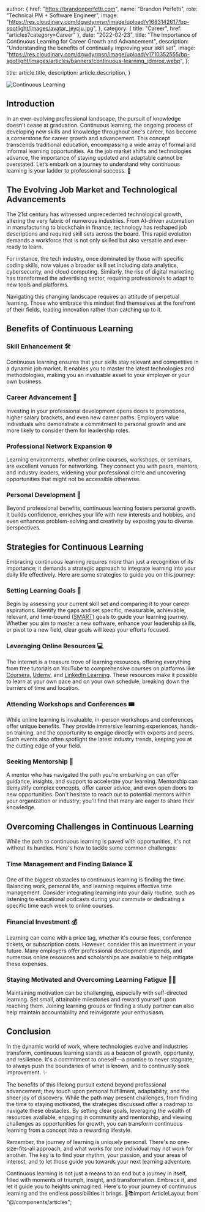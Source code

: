 
  author: {
    href: "https://brandonperfetti.com",
    name: "Brandon Perfetti",
    role: "Technical PM + Software Engineer",
    image:
      "https://res.cloudinary.com/dgwdyrmsn/image/upload/v1683142617/bp-spotlight/images/avatar_jeycju.jpg",
  },
  category: { title: "Career", href: "articles?category=Career" },
  date: "2022-02-23",
  title:
    "The Importance of Continuous Learning for Career Growth and Advancement",
  description:
    "Understanding the benefits of continually improving your skill set",
  image:
    "https://res.cloudinary.com/dgwdyrmsn/image/upload/v1710352555/bp-spotlight/images/articles/banners/continuous-learning_jdmroe.webp",
};

  title: article.title,
  description: article.description,
}


<img className="mx-auto" src={article.image} alt="Continuous Learning" />

## Introduction

In an ever-evolving professional landscape, the pursuit of knowledge doesn't cease at graduation. Continuous learning, the ongoing process of developing new skills and knowledge throughout one's career, has become a cornerstone for career growth and advancement. This concept transcends traditional education, encompassing a wide array of formal and informal learning opportunities. As the job market shifts and technologies advance, the importance of staying updated and adaptable cannot be overstated. Let’s embark on a journey to understand why continuous learning is your ladder to professional success. 🌟

## The Evolving Job Market and Technological Advancements

The 21st century has witnessed unprecedented technological growth, altering the very fabric of numerous industries. From AI-driven automation in manufacturing to blockchain in finance, technology has reshaped job descriptions and required skill sets across the board. This rapid evolution demands a workforce that is not only skilled but also versatile and ever-ready to learn.

For instance, the tech industry, once dominated by those with specific coding skills, now values a broader skill set including data analytics, cybersecurity, and cloud computing. Similarly, the rise of digital marketing has transformed the advertising sector, requiring professionals to adapt to new tools and platforms.

Navigating this changing landscape requires an attitude of perpetual learning. Those who embrace this mindset find themselves at the forefront of their fields, leading innovation rather than catching up to it.

## Benefits of Continuous Learning

### Skill Enhancement 🛠️
Continuous learning ensures that your skills stay relevant and competitive in a dynamic job market. It enables you to master the latest technologies and methodologies, making you an invaluable asset to your employer or your own business.

### Career Advancement 🚀
Investing in your professional development opens doors to promotions, higher salary brackets, and even new career paths. Employers value individuals who demonstrate a commitment to personal growth and are more likely to consider them for leadership roles.

### Professional Network Expansion 🌐
Learning environments, whether online courses, workshops, or seminars, are excellent venues for networking. They connect you with peers, mentors, and industry leaders, widening your professional circle and uncovering opportunities that might not be accessible otherwise.

### Personal Development 🌱
Beyond professional benefits, continuous learning fosters personal growth. It builds confidence, enriches your life with new interests and hobbies, and even enhances problem-solving and creativity by exposing you to diverse perspectives.

## Strategies for Continuous Learning

Embracing continuous learning requires more than just a recognition of its importance; it demands a strategic approach to integrate learning into your daily life effectively. Here are some strategies to guide you on this journey:

### Setting Learning Goals 🎯
Begin by assessing your current skill set and comparing it to your career aspirations. Identify the gaps and set specific, measurable, achievable, relevant, and time-bound ([SMART](https://en.wikipedia.org/wiki/SMART_criteria)) goals to guide your learning journey. Whether you aim to master a new software, enhance your leadership skills, or pivot to a new field, clear goals will keep your efforts focused.

### Leveraging Online Resources 💻
The internet is a treasure trove of learning resources, offering everything from free tutorials on YouTube to comprehensive courses on platforms like [Coursera](https://www.coursera.org/), [Udemy](https://www.udemy.com/), and [LinkedIn Learning](https://www.linkedin.com/learning/). These resources make it possible to learn at your own pace and on your own schedule, breaking down the barriers of time and location.

### Attending Workshops and Conferences 🎟️
While online learning is invaluable, in-person workshops and conferences offer unique benefits. They provide immersive learning experiences, hands-on training, and the opportunity to engage directly with experts and peers. Such events also often spotlight the latest industry trends, keeping you at the cutting edge of your field.

### Seeking Mentorship 👥
A mentor who has navigated the path you're embarking on can offer guidance, insights, and support to accelerate your learning. Mentorship can demystify complex concepts, offer career advice, and even open doors to new opportunities. Don't hesitate to reach out to potential mentors within your organization or industry; you'll find that many are eager to share their knowledge.

## Overcoming Challenges in Continuous Learning

While the path to continuous learning is paved with opportunities, it's not without its hurdles. Here's how to tackle some common challenges:

### Time Management and Finding Balance ⏳
One of the biggest obstacles to continuous learning is finding the time. Balancing work, personal life, and learning requires effective time management. Consider integrating learning into your daily routine, such as listening to educational podcasts during your commute or dedicating a specific time each week to online courses.

### Financial Investment 💰
Learning can come with a price tag, whether it's course fees, conference tickets, or subscription costs. However, consider this an investment in your future. Many employers offer professional development stipends, and numerous online resources and scholarships are available to help mitigate these expenses.

### Staying Motivated and Overcoming Learning Fatigue 🏋️‍♂️
Maintaining motivation can be challenging, especially with self-directed learning. Set small, attainable milestones and reward yourself upon reaching them. Joining learning groups or finding a study partner can also help maintain accountability and reinvigorate your enthusiasm.

## Conclusion

In the dynamic world of work, where technologies evolve and industries transform, continuous learning stands as a beacon of growth, opportunity, and resilience. It's a commitment to oneself—a promise to never stagnate, to always push the boundaries of what is known, and to continually seek improvement. ✨

The benefits of this lifelong pursuit extend beyond professional advancement; they touch upon personal fulfillment, adaptability, and the sheer joy of discovery. While the path may present challenges, from finding the time to staying motivated, the strategies discussed offer a roadmap to navigate these obstacles. By setting clear goals, leveraging the wealth of resources available, engaging in community and mentorship, and viewing challenges as opportunities for growth, you can transform continuous learning from a concept into a rewarding lifestyle.

Remember, the journey of learning is uniquely personal. There's no one-size-fits-all approach, and what works for one individual may not work for another. The key is to find your rhythm, your passion, and your areas of interest, and to let those guide you towards your next learning adventure.

Continuous learning is not just a means to an end but a journey in itself, filled with moments of triumph, insight, and transformation. Embrace it, and let it guide you to heights unimagined. Here's to your journey of continuous learning and the endless possibilities it brings. 🚀📚import ArticleLayout from "@/components/articles";

